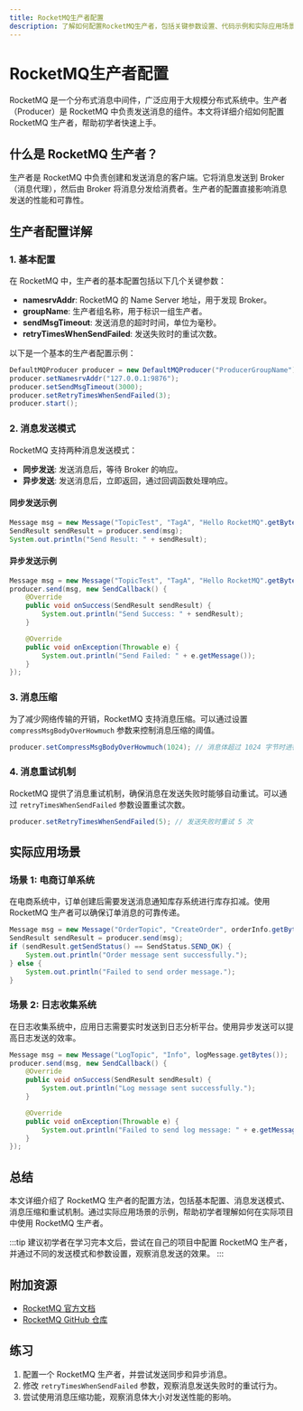 ```yaml
---
title: RocketMQ生产者配置
description: 了解如何配置RocketMQ生产者，包括关键参数设置、代码示例和实际应用场景。
---
```


# RocketMQ生产者配置

RocketMQ 是一个分布式消息中间件，广泛应用于大规模分布式系统中。生产者（Producer）是 RocketMQ 中负责发送消息的组件。本文将详细介绍如何配置 RocketMQ 生产者，帮助初学者快速上手。

## 什么是 RocketMQ 生产者？

生产者是 RocketMQ 中负责创建和发送消息的客户端。它将消息发送到 Broker（消息代理），然后由 Broker 将消息分发给消费者。生产者的配置直接影响消息发送的性能和可靠性。

## 生产者配置详解

### 1. 基本配置

在 RocketMQ 中，生产者的基本配置包括以下几个关键参数：

- **namesrvAddr**: RocketMQ 的 Name Server 地址，用于发现 Broker。
- **groupName**: 生产者组名称，用于标识一组生产者。
- **sendMsgTimeout**: 发送消息的超时时间，单位为毫秒。
- **retryTimesWhenSendFailed**: 发送失败时的重试次数。

以下是一个基本的生产者配置示例：

```java
DefaultMQProducer producer = new DefaultMQProducer("ProducerGroupName");
producer.setNamesrvAddr("127.0.0.1:9876");
producer.setSendMsgTimeout(3000);
producer.setRetryTimesWhenSendFailed(3);
producer.start();
```

### 2. 消息发送模式

RocketMQ 支持两种消息发送模式：

- **同步发送**: 发送消息后，等待 Broker 的响应。
- **异步发送**: 发送消息后，立即返回，通过回调函数处理响应。

#### 同步发送示例

```java
Message msg = new Message("TopicTest", "TagA", "Hello RocketMQ".getBytes());
SendResult sendResult = producer.send(msg);
System.out.println("Send Result: " + sendResult);
```

#### 异步发送示例

```java
Message msg = new Message("TopicTest", "TagA", "Hello RocketMQ".getBytes());
producer.send(msg, new SendCallback() {
    @Override
    public void onSuccess(SendResult sendResult) {
        System.out.println("Send Success: " + sendResult);
    }

    @Override
    public void onException(Throwable e) {
        System.out.println("Send Failed: " + e.getMessage());
    }
});
```

### 3. 消息压缩

为了减少网络传输的开销，RocketMQ 支持消息压缩。可以通过设置 `compressMsgBodyOverHowmuch` 参数来控制消息压缩的阈值。

```java
producer.setCompressMsgBodyOverHowmuch(1024); // 消息体超过 1024 字节时进行压缩
```

### 4. 消息重试机制

RocketMQ 提供了消息重试机制，确保消息在发送失败时能够自动重试。可以通过 `retryTimesWhenSendFailed` 参数设置重试次数。

```java
producer.setRetryTimesWhenSendFailed(5); // 发送失败时重试 5 次
```

## 实际应用场景

### 场景 1: 电商订单系统

在电商系统中，订单创建后需要发送消息通知库存系统进行库存扣减。使用 RocketMQ 生产者可以确保订单消息的可靠传递。

```java
Message msg = new Message("OrderTopic", "CreateOrder", orderInfo.getBytes());
SendResult sendResult = producer.send(msg);
if (sendResult.getSendStatus() == SendStatus.SEND_OK) {
    System.out.println("Order message sent successfully.");
} else {
    System.out.println("Failed to send order message.");
}
```

### 场景 2: 日志收集系统

在日志收集系统中，应用日志需要实时发送到日志分析平台。使用异步发送可以提高日志发送的效率。

```java
Message msg = new Message("LogTopic", "Info", logMessage.getBytes());
producer.send(msg, new SendCallback() {
    @Override
    public void onSuccess(SendResult sendResult) {
        System.out.println("Log message sent successfully.");
    }

    @Override
    public void onException(Throwable e) {
        System.out.println("Failed to send log message: " + e.getMessage());
    }
});
```

## 总结

本文详细介绍了 RocketMQ 生产者的配置方法，包括基本配置、消息发送模式、消息压缩和重试机制。通过实际应用场景的示例，帮助初学者理解如何在实际项目中使用 RocketMQ 生产者。

:::tip
建议初学者在学习完本文后，尝试在自己的项目中配置 RocketMQ 生产者，并通过不同的发送模式和参数设置，观察消息发送的效果。
:::

## 附加资源

- [RocketMQ 官方文档](https://rocketmq.apache.org/docs/)
- [RocketMQ GitHub 仓库](https://github.com/apache/rocketmq)

## 练习

1. 配置一个 RocketMQ 生产者，并尝试发送同步和异步消息。
2. 修改 `retryTimesWhenSendFailed` 参数，观察消息发送失败时的重试行为。
3. 尝试使用消息压缩功能，观察消息体大小对发送性能的影响。
